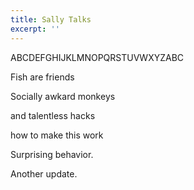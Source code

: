```yaml
---
title: Sally Talks
excerpt: ''
---
```


ABCDEFGHIJKLMNOPQRSTUVWXYZABC

Fish are friends

Socially awkard monkeys

and talentless hacks

how to make this work

Surprising behavior.

Another update.
